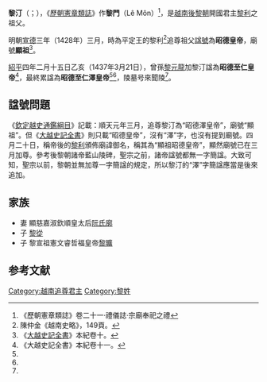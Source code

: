 '''黎汀'''（{{lang-vi|Lê Đinh}}；{{bd|？||？年|農曆十月十七<ref name=lcd>《黎朝帝王事業》·黎朝列聖睿號陵所忌辰</ref><ref name=lc>《歷朝憲章類誌》卷二十一·禮儀誌·太廟殿奉事各位</ref>|CatIdx=L黎}}），《[[歷朝憲章類誌|歷朝憲章類誌]]》作'''黎門'''（Lê Môn）<ref>《歷朝憲章類誌》卷二十一·禮儀誌·宗廟奉祀之禮</ref>，是[[越南|越南]][[後黎朝|後黎朝]]開國君主[[黎利|黎利]]之祖父。

明朝[[宣德|宣德]]三年（1428年）三月，時為平定王的黎利<ref name="陳仲金一四九">陳仲金《越南史略》，149頁。</ref>追尊祖父[[諡號|諡號]]為'''昭德皇帝'''，廟號'''顯祖'''<ref>《[[大越史記全書|大越史記全書]]》本紀卷十。</ref>。

[[紹平|紹平]]四年二月十五日乙亥（1437年3月21日），曾孫[[黎元龍|黎元龍]]加黎汀諡為'''昭德至仁皇帝'''<ref>《大越史記全書》本紀卷十一。</ref>，最終累諡為'''昭德至仁澤皇帝'''<ref name=lcd/><ref name=lc/>，陵墓号來聞陵<ref name=lcd/>。

==諡號問題==
《[[欽定越史通鑑綱目|欽定越史通鑑綱目]]》記載：順天元年三月，追尊黎汀為“昭德澤皇帝”，廟號“顯祖”。但《[[大越史記全書|大越史記全書]]》則只載“昭德皇帝”，沒有“澤”字，也沒有提到廟號。四月二十日，稱帝後的[[黎利|黎利]]頒佈廟諱御名，稱其為“顯祖昭德皇帝”，顯然廟號已在三月加尊。參考後黎朝諸帝藍山陵碑，聖宗之前，諸帝諡號都無一字簡諡。大致可知，聖宗以前，黎朝並無加尊一字簡諡的規定，所以黎汀的“澤”字簡諡應當是後來追加。

==家族==
*妻 顯慈嘉淑欽順皇太后[[阮氏廓|阮氏廓]]
*子 [[黎從|黎從]]
*子 黎宣祖憲文睿哲福皇帝[[黎曠|黎曠]]

==参考文献==
{{reflist}}

{{後黎朝君主}}

[[Category:越南追尊君主|Category:越南追尊君主]]
[[Category:黎姓|Category:黎姓]]